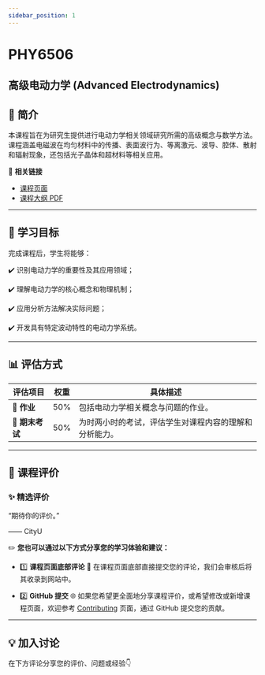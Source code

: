 ```yaml
---
sidebar_position: 1
---
```


# PHY6506
## 高级电动力学 (Advanced Electrodynamics)

## **📘 简介**
本课程旨在为研究生提供进行电动力学相关领域研究所需的高级概念与数学方法。课程涵盖电磁波在均匀材料中的传播、表面波行为、等离激元、波导、腔体、散射和辐射现象，还包括光子晶体和超材料等相关应用。

🔗 **相关链接**
- [课程页面](https://www.cityu.edu.hk/catalogue/pg/202526/course/PHY6506.htm)
- [课程大纲 PDF](https://www.cityu.edu.hk/catalogue/pg/202526/course/PHY6506.pdf)

---

## **🎯 学习目标**

完成课程后，学生将能够：

✔️ 识别电动力学的重要性及其应用领域；

✔️ 理解电动力学的核心概念和物理机制；

✔️ 应用分析方法解决实际问题；

✔️ 开发具有特定波动特性的电动力学系统。

---

## **📊 评估方式**

| **评估项目**       | **权重** | **具体描述**                                                                                       |
|-------------------|---------|---------------------------------------------------------------------------------------------------|
| **📂 作业**        | 50%      | 包括电动力学相关概念与问题的作业。                                                                     |
| **📝 期末考试**    | 50%      | 为时两小时的考试，评估学生对课程内容的理解和分析能力。                                                   |

---

## **💬 课程评价**

### ✨ **精选评价**
<div className={commentStyles.commentBox}>
    <p className={commentStyles.commentText}>
        “期待你的评价。”
    </p>
    <p className={commentStyles.commentAuthor}>—— CityU</p>
</div>

✏️ **您也可以通过以下方式分享您的学习体验和建议：**

- 1️⃣ **课程页面底部评论**
💬 在课程页面底部直接提交您的评论，我们会审核后将其收录到网站中。

- 2️⃣ **GitHub 提交**
🌐 如果您希望更全面地分享课程评价，或希望修改或新增课程页面，欢迎参考 [Contributing](/contributing) 页面，通过 GitHub 提交您的贡献。

---

## **💡 加入讨论**

在下方评论分享您的评价、问题或经验👇
<Utterances />
